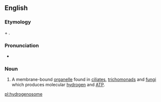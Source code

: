 ==English==

===Etymology===
{{m|en|hydrogen}} + {{m|en|-o-}} {{suffix||some|lang=en}}.

===Pronunciation===
* {{IPA|haɪdɹoʊˈdʒɛnəsoʊm|lang=en}}

===Noun===
{{en-noun}}

# {{label|en|cytology}} A membrane-bound [[organelle]] found in [[ciliate]]s, [[trichomonad]]s and [[fungi]] which produces molecular [[hydrogen]] and [[ATP]].

[[pl:hydrogenosome]]